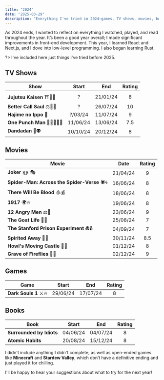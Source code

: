 ```yaml
---
title: "2024"
date: "2025-03-29"
description: "Everything I've tried in 2024—games, TV shows, movies, books"
---
```


As 2024 ends, I wanted to reflect on everything I watched, played, and read throughout the year. It’s been a good year overall; I made significant improvements in front-end development. This year, I learned React and Next.js, and I dove into low-level programming. I also began learning Rust.

?> I've included here just things I've tried before 2025.

## TV Shows

<div className="table-overflow">

| Show                       | Start    | End      | Rating |
|----------------------------|:--------:|:--------:|:------:|
| **Jujutsu Kaisen** ⛩️🤞🏻   |    ?     | 21/01/24 |   8    |
| **Better Call Saul** ⚖👨‍⚖️ |    ?     | 26/07/24 |   10   |
| **Hajime no Ippo** 🥊      | ?/03/24  | 11/07/24  |   9    |
| **One Punch Man** 👊🏻👨🏻‍🦲 | 11/06/24 | 13/06/24 |  7.5   |
| **Dandadan** 👻👽         | 10/10/24 | 20/12/24 |   8    |
</div>

## Movies

<div className="table-overflow">

| Movie                                    | Date     | Rating |
|------------------------------------------|:--------:|:------:|
| **Joker ×͜×** 🎭                          | 21/04/24 |   9    |
| **Spider-Man: Across the Spider-Verse** 🕷️🌀 | 16/06/24 |   8    |
| **There Will Be Blood** 🩸💰              | 18/06/24 |   8    |
| **1917** 🌍🔥                             | 19/06/24 |   8    |
| **12 Angry Men** ⚖️👥                     | 23/06/24 |   9    |
| **The Goat Life** 🐐🌱                    | 25/08/24 |   7    |
| **The Stanford Prison Experiment** 🚔🔒  | 04/09/24 |   7    |
| **Spirited Away** 🍃🌸                    | 30/11/24 |  8.5   |
| **Howl's Moving Castle** 🏰🔥            | 01/12/24 |   8    |
| **Grave of Fireflies** 🦋🔥               | 02/12/24 |   9    |
</div>

## Games

<div className="table-overflow">

| Game                                   | Start    | End      | Rating |
|----------------------------------------|:--------:|:--------:|:------:|
| **Dark Souls 1** ⚔️🔥                   | 29/06/24  | 17/07/24  |   8    |
</div>

## Books

<div className="table-overflow">

| Book                     | Start    | End      | Rating |
|--------------------------|:--------:|:--------:|:------:|
| **Surrounded by Idiots** | 04/06/24 | 04/07/24 |   8    |
| **Atomic Habits**        | 20/08/24 | 15/12/24 |   8    |
</div>

I didn't include anything I didn't complete, as well as open-ended games like **Minecraft** and **Stardew Valley**, which don’t have a definitive ending and just played it for chilling.

I'll be happy to hear your suggestions about what to try for the next year!

